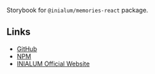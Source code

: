 
<Meta title="Introduction" />

<Title>@inialum/memories-react</Title>

Storybook for `@inialum/memories-react` package.

## Links
- [GitHub](https://github.com/inialum/memories/tree/main/packages/react)
- [NPM](https://www.npmjs.com/package/@inialum/memories-react)
- [INIALUM Official Website](https://inialum.org)
